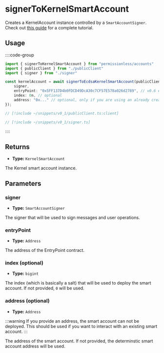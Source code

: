 
<VersionWarning version="0.1" />

# signerToKernelSmartAccount

Creates a KernelAccount instance controlled by a `SmartAccountSigner`.  Check out [this guide](/references/permissionless/how-to/accounts/use-kernel-account) for a complete tutorial.

## Usage

::::code-group

```ts [example.ts]
import { signerToKernelSmartAccount } from "permissionless/accounts"
import { publicClient } from "./publicClient"
import { signer } from "./signer"

const kernelAccount = await signerToEcdsaKernelSmartAccount(publicClient, {
    signer,
    entryPoint: "0x5FF137D4b0FDCD49DcA30c7CF57E578a026d2789", // v0.6 entrypoint
    index: 0n, // optional
    address: "0x..." // optional, only if you are using an already created account
});
```

```ts [publicClient.ts]
// [!include ~/snippets/v0_1/publicClient.ts:client]
```

```ts [signer.ts]
// [!include ~/snippets/v0_1/signer.ts]
```

::::

## Returns

- **Type:** `KernelSmartAccount`

The Kernel smart account instance.

## Parameters

### signer

- **Type:** `SmartAccountSigner`

The signer that will be used to sign messages and user operations.

### entryPoint

- **Type:** `Address`

The address of the EntryPoint contract.

### index (optional)

- **Type:** `bigint`

The index (which is basically a salt) that will be used to deploy the smart account. If not provided, `0` will be used.

### address (optional)

- **Type:** `Address`

:::warning
If you provide an address, the smart account can not be deployed. This should be used if you want to interact with an existing smart account.
:::

The address of the smart account. If not provided, the determinstic smart account address will be used.
